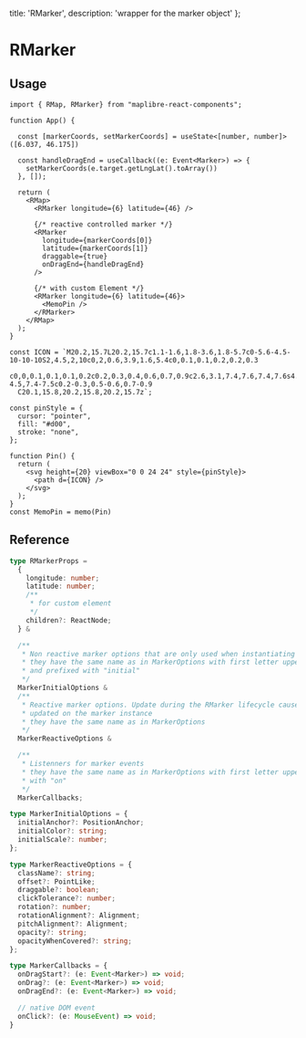   title: 'RMarker',
  description: 'wrapper for the marker object'
};

# RMarker

## Usage

```tsx
import { RMap, RMarker} from "maplibre-react-components";

function App() {

  const [markerCoords, setMarkerCoords] = useState<[number, number]>([6.037, 46.175])

  const handleDragEnd = useCallback((e: Event<Marker>) => {
    setMarkerCoords(e.target.getLngLat().toArray())
  }, []);

  return (
    <RMap>
      <RMarker longitude={6} latitude={46} />

      {/* reactive controlled marker */}
      <RMarker
        longitude={markerCoords[0]}
        latitude={markerCoords[1]}
        draggable={true}
        onDragEnd={handleDragEnd}
      />

      {/* with custom Element */}
      <RMarker longitude={6} latitude={46}>
        <MemoPin />
      </RMarker>
    </RMap>
  );
}

const ICON = `M20.2,15.7L20.2,15.7c1.1-1.6,1.8-3.6,1.8-5.7c0-5.6-4.5-10-10-10S2,4.5,2,10c0,2,0.6,3.9,1.6,5.4c0,0.1,0.1,0.2,0.2,0.3
  c0,0,0.1,0.1,0.1,0.2c0.2,0.3,0.4,0.6,0.7,0.9c2.6,3.1,7.4,7.6,7.4,7.6s4.8-4.5,7.4-7.5c0.2-0.3,0.5-0.6,0.7-0.9
  C20.1,15.8,20.2,15.8,20.2,15.7z`;

const pinStyle = {
  cursor: "pointer",
  fill: "#d00",
  stroke: "none",
};

function Pin() {
  return (
    <svg height={20} viewBox="0 0 24 24" style={pinStyle}>
      <path d={ICON} />
    </svg>
  );
}
const MemoPin = memo(Pin)
```

## Reference

```ts
type RMarkerProps =
  {
    longitude: number;
    latitude: number;
    /**
     * for custom element
     */
    children?: ReactNode;
  } &

  /**
   * Non reactive marker options that are only used when instantiating a marker object
   * they have the same name as in MarkerOptions with first letter uppercase
   * and prefixed with "initial"
   */
  MarkerInitialOptions &
  /**
   * Reactive marker options. Update during the RMarker lifecycle causes them to be
   * updated on the marker instance
   * they have the same name as in MarkerOptions
   */
  MarkerReactiveOptions &

  /**
   * Listenners for marker events
   * they have the same name as in MarkerOptions with first letter uppercase and prefixed
   * with "on"
   */
  MarkerCallbacks;

type MarkerInitialOptions = {
  initialAnchor?: PositionAnchor;
  initialColor?: string;
  initialScale?: number;
};

type MarkerReactiveOptions = {
  className?: string;
  offset?: PointLike;
  draggable?: boolean;
  clickTolerance?: number;
  rotation?: number;
  rotationAlignment?: Alignment;
  pitchAlignment?: Alignment;
  opacity?: string;
  opacityWhenCovered?: string;
};

type MarkerCallbacks = {
  onDragStart?: (e: Event<Marker>) => void;
  onDrag?: (e: Event<Marker>) => void;
  onDragEnd?: (e: Event<Marker>) => void;

  // native DOM event
  onClick?: (e: MouseEvent) => void;
}
```
